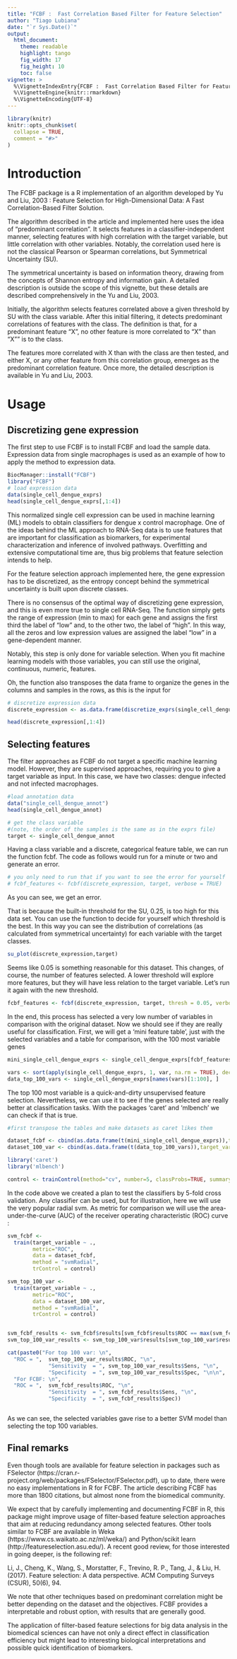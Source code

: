 ```yaml
---
title: "FCBF :  Fast Correlation Based Filter for Feature Selection"
author: "Tiago Lubiana"
date: "`r Sys.Date()`"
output:
  html_document:
    theme: readable
    highlight: tango
    fig_width: 17
    fig_height: 10
    toc: false
vignette: >
  %\VignetteIndexEntry{FCBF :  Fast Correlation Based Filter for Feature Selection}
  %\VignetteEngine{knitr::rmarkdown}
  %\VignetteEncoding{UTF-8}
---
```


```r
library(knitr)
knitr::opts_chunk$set(
  collapse = TRUE,
  comment = "#>"
)
```

# Introduction

The FCBF package is a R implementation of an algorithm developed by Yu and Liu, 2003 : Feature Selection for High-Dimensional Data: A Fast Correlation-Based Filter Solution. 

The algorithm described in the article and implemented here uses the idea of "predominant correlation". 
It selects features in a classifier-independent manner, selecting features with high correlation with the
target variable, but little correlation with other variables. Notably, the correlation used here is not
the classical Pearson or Spearman correlations, but Symmetrical Uncertainty (SU). 

The symmetrical uncertainty is based on information theory, drawing from the concepts of Shannon entropy and information gain. A detailed description is outside the scope of this vignette, but these details are described
comprehensively in the  Yu and Liu, 2003. 

Initially, the algorithm selects features correlated above a given threshold by SU with the class variable. After this initial filtering, it detects predominant correlations of features with the class. The definition is that, for a predominant feature "X", no other feature is more correlated to "X" than "X"" is to the class.

The features more correlated with X than with the class are then tested, and either X, or any other feature from this correlation group, emerges as the predominant correlation feature. Once more, the detailed description is available in Yu and Liu, 2003.

# Usage 

## Discretizing gene expression

The first step to use FCBF is to install FCBF and load the sample data.
Expression data from single macrophages is used as an example of how to apply
the method to expression data.

```r
BiocManager::install("FCBF")
library("FCBF")
# load expression data
data(single_cell_dengue_exprs)
head(single_cell_dengue_exprs[,1:4])
```

This normalized single cell expression can be used in machine learning (ML) models to obtain classifiers for
dengue x control macrophage. One of the ideas behind the ML approach to RNA-Seq data is to use features that are important for classification as biomarkers, for experimental characterization and inference of involved pathways. Overfitting and extensive computational time are, thus big problems that feature selection intends to help.

For the feature selection approach implemented here, the gene expression has to be discretized, as the entropy concept behind the symmetrical uncertainty is built upon discrete classes.

There is no consensus of the optimal way of discretizing gene expression, and this is even more true to single cell RNA-Seq. The \code{discretize_exprs} function simply gets the range of expression (min to max) for each gene and assigns the first third the label of "low" and, to the other two, the label of "high". 
In this way, all the zeros and low expression values are assigned the label "low" in a gene-dependent manner.

Notably, this step is only done for variable selection. When you fit machine learning models with those variables, you can still use the original, continuous, numeric, features. 

Oh, the \code{discretize_exprs} function also transposes the data frame to organize the genes in the columns and samples in the rows, as this is the input for \code{fcbf}

```r

# discretize expression data
discrete_expression <- as.data.frame(discretize_exprs(single_cell_dengue_exprs))

head(discrete_expression[,1:4])

```


## Selecting features

The filter approaches as FCBF do not target a specific machine learning model. However, they are supervised approaches, requiring you to give a target variable as input. In this case, we have two classes: dengue infected and not infected macrophages.

```r

#load annotation data
data("single_cell_dengue_annot")
head(single_cell_dengue_annot)

# get the class variable
#(note, the order of the samples is the same as in the exprs file)
target <- single_cell_dengue_annot
```

Having a class variable and a discrete, categorical feature table, we can run  the function fcbf. The code as follows would run for a minute or two and generate an error. 

```r
# you only need to run that if you want to see the error for yourself
# fcbf_features <- fcbf(discrete_expression, target, verbose = TRUE)
```

As you can see, we get an error.

\code{"Error in fcbf(discrete_expression, target, verbose = TRUE) : No prospective features for this threshold level. Threshold: 0.25"}

That is because the built-in threshold for the SU, 0.25, is too high for this data set. You can use the function \code{su_plot} to decide for yourself which threshold is the best. In this way you can see the distribution of correlations (as calculated from symmetrical uncertainty) for each variable with the target classes. 


```r
su_plot(discrete_expression,target)
```

Seems like 0.05 is something reasonable for this dataset. This changes, of course, the number of features selected. A lower threshold will explore more features, but they will have less relation to the target variable. Let's run it again with the new threshold.

```r

fcbf_features <- fcbf(discrete_expression, target, thresh = 0.05, verbose = TRUE)

```
In the end, this process has selected a very low number of variables in comparison with the original dataset. 
Now we should see if they are really useful for classification. First, we will get a 'mini feature table', just with the selected variables and a table for comparison, with the 100 most variable genes

```r
mini_single_cell_dengue_exprs <- single_cell_dengue_exprs[fcbf_features$index,]

vars <- sort(apply(single_cell_dengue_exprs, 1, var, na.rm = TRUE), decreasing = TRUE)
data_top_100_vars <- single_cell_dengue_exprs[names(vars)[1:100], ]

```

The top 100 most variable is a quick-and-dirty unsupervised feature selection. Nevertheless, we can use it to see if the genes selected are really better at classification tasks. With the packages 'caret' and 'mlbench' we can check if that is true.



```r

#first transpose the tables and make datasets as caret likes them

dataset_fcbf <- cbind(as.data.frame(t(mini_single_cell_dengue_exprs)),target_variable = target)
dataset_100_var <- cbind(as.data.frame(t(data_top_100_vars)),target_variable = target)

library('caret')
library('mlbench')

control <- trainControl(method="cv", number=5, classProbs=TRUE, summaryFunction=twoClassSummary)

```

In the code above we created a plan to test the classifiers by 5-fold cross validation. Any classifier can be used, but for illustration, here we will use the very popular radial svm. As metric for comparison we will use the area-under-the-curve (AUC) of the receiver operating characteristic (ROC) curve :

```r

svm_fcbf <-
  train(target_variable ~ .,
        metric="ROC",
        data = dataset_fcbf,
        method = "svmRadial",
        trControl = control)

svm_top_100_var <-
  train(target_variable ~ .,
        metric="ROC",
        data = dataset_100_var,
        method = "svmRadial",
        trControl = control)


svm_fcbf_results <- svm_fcbf$results[svm_fcbf$results$ROC == max(svm_fcbf$results$ROC),]
svm_top_100_var_results <- svm_top_100_var$results[svm_top_100_var$results$ROC == max(svm_top_100_var$results$ROC),]

cat(paste0("For top 100 var: \n",
  "ROC = ",  svm_top_100_var_results$ROC, "\n",
             "Sensitivity  = ", svm_top_100_var_results$Sens, "\n",
             "Specificity  = ", svm_top_100_var_results$Spec, "\n\n",
  "For FCBF: \n",
  "ROC = ",  svm_fcbf_results$ROC, "\n",
             "Sensitivity  = ", svm_fcbf_results$Sens, "\n",
             "Specificity  = ", svm_fcbf_results$Spec))



```


As we can see, the selected variables gave rise to a better SVM model than selecting the top 100 variables. 

## Final remarks

Even though tools are available for feature selection in packages such as FSelector (https://cran.r-project.org/web/packages/FSelector/FSelector.pdf), up to date, there were no easy implementations in R for FCBF. The article describing FCBF has more than 1800 citations, but almost none from the biomedical community. 

We expect that by carefully implementing and documenting FCBF in R, this package might improve usage of filter-based feature selection approaches that aim at reducing redundancy among selected features. Other tools similar to FCBF are available in Weka (https://www.cs.waikato.ac.nz/ml/weka/) and Python/scikit learn (http://featureselection.asu.edu/). A recent good review, for those interested in going deeper, is the following ref:

Li, J., Cheng, K., Wang, S., Morstatter, F., Trevino, R. P., Tang, J., & Liu, H. (2017). Feature selection: A data perspective. ACM Computing Surveys (CSUR), 50(6), 94.


We note that other techniques based on predominant correlation might be better depending on the dataset and the objectives. FCBF provides a interpretable and robust option, with results that are generally good.

The application of filter-based feature selections for big data analysis in the biomedical sciences can have not only a direct effect in classification efficiency but might lead to interesting biological interpretations and possible quick identification of biomarkers. 


